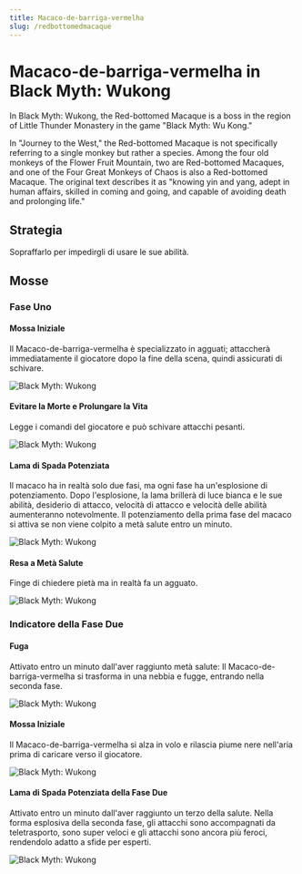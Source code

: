 ```yaml
---
title: Macaco-de-barriga-vermelha
slug: /redbottomedmacaque
---
```


# Macaco-de-barriga-vermelha in Black Myth: Wukong

In Black Myth: Wukong, the Red-bottomed Macaque is a boss in the region of Little Thunder Monastery in the game "Black Myth: Wu Kong."

In "Journey to the West," the Red-bottomed Macaque is not specifically referring to a single monkey but rather a species. Among the four old monkeys of the Flower Fruit Mountain, two are Red-bottomed Macaques, and one of the Four Great Monkeys of Chaos is also a Red-bottomed Macaque. The original text describes it as "knowing yin and yang, adept in human affairs, skilled in coming and going, and capable of avoiding death and prolonging life."

## Strategia

Sopraffarlo per impedirgli di usare le sue abilità.

## Mosse

### Fase Uno

#### Mossa Iniziale

Il Macaco-de-barriga-vermelha è specializzato in agguati; attaccherà immediatamente il giocatore dopo la fine della scena, quindi assicurati di schivare.

<img src="/img/bosses/yjdqss.gif" alt="Black Myth: Wukong"/>

#### Evitare la Morte e Prolungare la Vita

Legge i comandi del giocatore e può schivare attacchi pesanti.

<img src="/img/bosses/yjdbsys.gif" alt="Black Myth: Wukong"/>

#### Lama di Spada Potenziata

Il macaco ha in realtà solo due fasi, ma ogni fase ha un'esplosione di potenziamento. Dopo l'esplosione, la lama brillerà di luce bianca e le sue abilità, desiderio di attacco, velocità di attacco e velocità delle abilità aumenteranno notevolmente. Il potenziamento della prima fase del macaco si attiva se non viene colpito a metà salute entro un minuto.

<img src="/img/bosses/yjdqhdq.gif" alt="Black Myth: Wukong"/>

#### Resa a Metà Salute

Finge di chiedere pietà ma in realtà fa un agguato.

<img src="/img/bosses/gdqr.gif" alt="Black Myth: Wukong"/>

### Indicatore della Fase Due

#### Fuga

Attivato entro un minuto dall'aver raggiunto metà salute: Il Macaco-de-barriga-vermelha si trasforma in una nebbia e fugge, entrando nella seconda fase.

<img src="/img/bosses/ejdtp.gif" alt="Black Myth: Wukong"/>

#### Mossa Iniziale

Il Macaco-de-barriga-vermelha si alza in volo e rilascia piume nere nell'aria prima di caricare verso il giocatore.

<img src="/img/bosses/ejdqsf.gif" alt="Black Myth: Wukong"/>

#### Lama di Spada Potenziata della Fase Due

Attivato entro un minuto dall'aver raggiunto un terzo della salute. Nella forma esplosiva della seconda fase, gli attacchi sono accompagnati da teletrasporto, sono super veloci e gli attacchi sono ancora più feroci, rendendolo adatto a sfide per esperti.

<img src="/img/bosses/ejdqhdq.gif" alt="Black Myth: Wukong"/>